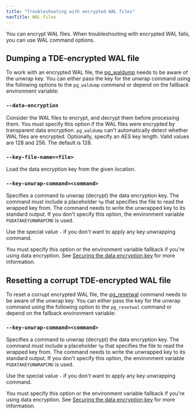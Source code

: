 ```yaml
---
title: "Troubleshooting with encrypted WAL files"
navTitle: WAL files
---
```


You can encrypt WAL files. When troubleshooting with encrypted WAL falls, you can use WAL command options. 

## Dumping a TDE-encrypted WAL file

To work with an encrypted WAL file, the [pg_waldump](https://www.postgresql.org/docs/15/pgwaldump.html) needs to be aware of the unwrap key. You can either pass the key for the unwrap command using the following options to the `pg_waldump` command or depend on the fallback environment variable:

### `--data-encryption`

Consider the WAL files to encrypt, and decrypt them before processing them. You must specify this option if the WAL files were encrypted by transparent data encryption. `pg_waldump` can't automatically detect whether WAL files are encrypted. Optionally, specify an AES key length. Valid values are 128 and 256. The default is 128.

### `--key-file-name=<file>`

Load the data encryption key from the given location.

### `--key-unwrap-command=<command>`

Specifies a command to unwrap (decrypt) the data encryption key. The command must include a placeholder `%p` that specifies the file to read the wrapped key from. The command needs to write the unwrapped key to its standard output. If you don't specify this option, the environment variable `PGDATAKEYUNWRAPCMD` is used. 
  
Use the special value `-` if you don't want to apply any key unwrapping command. 
   
You must specify this option or the environment variable fallback if you're using data encryption. See [Securing the data encryption key](./key_stores/) for more information.

## Resetting a corrupt TDE-encrypted WAL file

To reset a corrupt encrypted WAL file, the [pg_resetwal](https://www.postgresql.org/docs/15/app-pgresetwal.html) command needs to be aware of the unwrap key. You can either pass the key for the unwrap command using the following option to the `pg_resetwal` command or depend on the fallback environment variable:

### `--key-unwrap-command=<command>`

Specifies a command to unwrap (decrypt) the data encryption key. The command must include a placeholder `%p` that specifies the file to read the wrapped key from. The command needs to write the unwrapped key to its standard output. If you don't specify this option, the environment variable `PGDATAKEYUNWRAPCMD` is used.
  
Use the special value `-` if you don't want to apply any key unwrapping command. 
  
You must specify this option or the environment variable fallback if you're using data encryption. See [Securing the data encryption key](./key_stores/) for more information.

